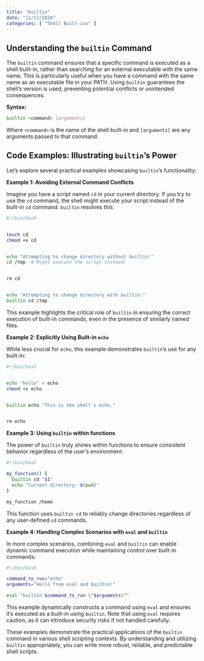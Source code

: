 ```yaml
---
title: "builtin"
date: "11/17/2024"
categories: [ "Shell Built-ins" ]
---
```

## Understanding the `builtin` Command

The `builtin` command ensures that a specific command is executed as a shell built-in, rather than searching for an external executable with the same name. This is particularly useful when you have a command with the same name as an executable file in your PATH.  Using `builtin` guarantees the shell's version is used, preventing potential conflicts or unintended consequences.

**Syntax:**

```bash
builtin <command> [arguments]
```

Where `<command>` is the name of the shell built-in and `[arguments]` are any arguments passed to that command.

## Code Examples: Illustrating `builtin`'s Power

Let's explore several practical examples showcasing `builtin`'s functionality:

**Example 1: Avoiding External Command Conflicts**

Imagine you have a script named `cd` in your current directory.  If you try to use the `cd` command, the shell might execute your script instead of the built-in `cd` command.  `builtin` resolves this:

```bash
#!/bin/bash


touch cd
chmod +x cd


echo "Attempting to change directory without builtin:"
cd /tmp  # Might execute the script instead!


rm cd


echo "Attempting to change directory with builtin:"
builtin cd /tmp
```

This example highlights the critical role of `builtin` in ensuring the correct execution of built-in commands, even in the presence of similarly named files.


**Example 2:  Explicitly Using Built-in `echo`**

While less crucial for `echo`, this example demonstrates `builtin`'s use for any built-in:

```bash
#!/bin/bash


echo "hello" > echo
chmod +x echo


builtin echo "This is the shell's echo."


rm echo
```


**Example 3:  Using `builtin` within functions**

The power of `builtin` truly shines within functions to ensure consistent behavior regardless of the user's environment:

```bash
#!/bin/bash

my_function() {
  builtin cd "$1"
  echo "Current directory: $(pwd)"
}

my_function /home
```

This function uses `builtin cd` to reliably change directories regardless of any user-defined `cd` commands.

**Example 4:  Handling Complex Scenarios with `eval` and `builtin`**

In more complex scenarios, combining `eval` and `builtin` can enable dynamic command execution while maintaining control over built-in commands:

```bash
#!/bin/bash

command_to_run="echo"
arguments="Hello from eval and builtin!"

eval "builtin $command_to_run \"$arguments\""
```

This example dynamically constructs a command using `eval` and ensures it's executed as a built-in using `builtin`.  Note that using `eval` requires caution, as it can introduce security risks if not handled carefully.


These examples demonstrate the practical applications of the `builtin` command in various shell scripting contexts.  By understanding and utilizing `builtin` appropriately, you can write more robust, reliable, and predictable shell scripts.

